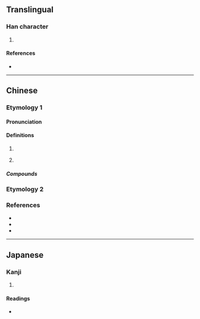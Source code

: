 {{character info/new}}
==Translingual==

===Han character===
{{Han char|rn=75|rad=木|as=18|sn=22|four=43947|canj=DTCE|ids=⿰木叢}}

# {{defn|Han|sort=木18}}

====References====
* {{Han ref|kx=0563.180|dkj=15925|dj=0951.310|hdz=21323.070|uh=6B09|ud=27401|bh=F6E6|bd=63206}}

----

==Chinese==

===Etymology 1===
{{zh-forms}}

====Pronunciation====
{{zh-pron
|m=cōng
|c=cung3
|h=pfs=chhùng
|mn=châng
|mn-t=zang5
|cat=mn:cls
}}

====Definitions====
{{zh-hanzi}}

# {{rfdef|zh}} <!--classical definition-->
# {{lb|zh|Min Nan}} {{zh-classifier|flowers, trees, etc.}}

=====Compounds=====
{{zh-der|肉欉|母欉|木瓜欉|菁仔欉|青欉|樹欉|一欉香|海欉仔|花欉|芎蕉欉|健欉|果子欉|老欉|棉仔欉|死欉|失欉|茶欉|竹欉|倒欉|大欉|大欉樹}}

===Etymology 2===
{{zh-see|叢|v}}

===References===
* {{R:twedu|C05598}}
* {{R:yue:Hanzi}}
* {{R:nan:thcwdq}}

----

==Japanese==

===Kanji===
{{ja-kanji|grade=|rs=木18}}

# {{defn|lang=ja|sort=木18}}

====Readings====
* {{ja-readings|on=[[そう]] (sō), [[す]] (su)|kun=[[しげる]] (shigeru)}}